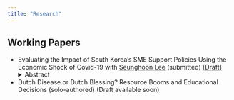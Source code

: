 ```yaml
---
title: "Research"
---
```


## Working Papers

* Evaluating the Impact of South Korea's SME Support Policies Using the Economic Shock of Covid-19 with [Seunghoon Lee](https://sites.google.com/view/seunghoon/home) (submitted) [[Draft]](https://drive.google.com/file/d/1MhaOfdwhEJVDy_jLx78lyeQLySR1LVoV/view?usp=sharing)
<details>
  <summary>Abstract</summary>
<p>This study evaluates the impact of South Korea’s small and medium enterprise
(SME) support policies on firm survival and performance by leveraging the exogenous
shock of the COVID-19 pandemic. Using administrative data from the SMEs Inte-
grated Management System (SIMS), we analyze the effectiveness of various SME sup-
port programs, including technology, human resources, export, domestic sales, startup,
and management support. To address endogeneity, we exploit the natural experiment
created by COVID-19; to mitigate selection bias, we restrict the sample to firms that
received financial support in 2019 and examine how the timing of support (across
2019 quarters) affects outcomes. If firms receiving support closer to the pandemic show
greater improvements, this suggests a policy effect rather than selection bias. Our re-
sults indicate that technology and domestic sales support are significantly associated
with higher employment, revenue, and firm survival. We also examine complementarity
and substitutability among support policies, finding significant interactions for certain
combinations.</p>
</details>


* Dutch Disease or Dutch Blessing? Resource Booms and Educational Decisions (solo-authored) (Draft available soon)